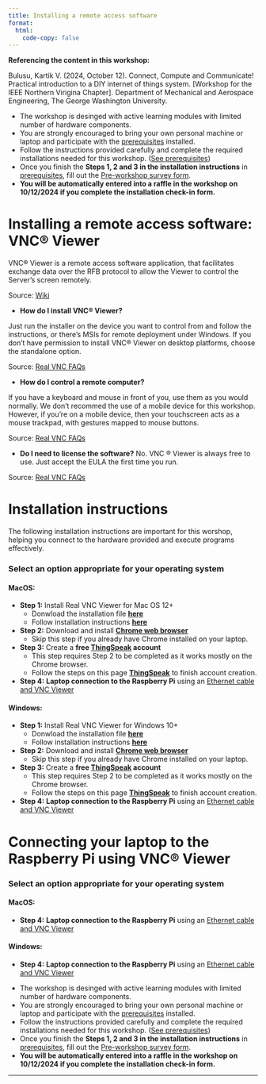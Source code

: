 ```yaml
---
title: Installing a remote access software
format:
  html:
    code-copy: false
---
```

<html>
<head>
    <style>
        body {
            -webkit-user-select: none; /* Safari */
            -moz-user-select: none; /* Firefox */
            -ms-user-select: none; /* IE10+/Edge */
            user-select: none; /* Standard */
        }
    </style>
</head>
<body>

:::{.callout-important}
**Referencing the content in this workshop:**

Bulusu, Kartik V. (2024, October 12). Connect, Compute and Communicate! Practical introduction to a DIY internet of things system. [Workshop for the IEEE Northern Virigina Chapter]. Department of Mechanical and Aerospace Engineering, The George Washington University.
:::


:::{.callout-important}
- The workshop is desinged with active learning modules with limited number of hardware components. 
- You are strongly encouraged to bring your own personal machine or laptop and participate with the [prerequisites](install-editor.qmd) installed.
 - Follow the instructions provided carefully and complete the required installations needed for this workshop. ([See prerequisites](install-editor.qmd))
 - Once you finish the **Steps 1, 2 and 3 in the installation instructions** in [prerequisites](install-editor.qmd), fill out the [Pre-workshop survey form](https://tinyurl.com/yrkacfd9). 
 - **You will be automatically entered into a raffle in the workshop on 10/12/2024 if you complete the installation check-in form.**
:::

# Installing a remote access software: VNC&reg; Viewer

VNC&reg; Viewer is a remote access software application, that facilitates exchange data over the RFB protocol to allow the Viewer to control the Server's screen remotely.

Source: [Wiki](https://en.wikipedia.org/wiki/RealVNC)

<!-- <small>*Running your First Program*</small> -->

 - **How do I install VNC&reg; Viewer?**

Just run the installer on the device you want to control from and follow the instructions, or there’s MSIs for remote deployment under Windows. If you don’t have permission to install VNC® Viewer on desktop platforms, choose the standalone option.

Source: [Real VNC FAQs](https://www.realvnc.com/en/connect/download/viewer/?lai_vid=1jMrlad4GSrl&lai_sr=10-14&lai_sl=l&lai_p=1)

- **How do I control a remote computer?**

If you have a keyboard and mouse in front of you, use them as you would normally. We don't recommed the use of a mobile device for this workshop. However, if you’re on a mobile device, then your touchscreen acts as a mouse trackpad, with gestures mapped to mouse buttons. 

Source: [Real VNC FAQs](https://www.realvnc.com/en/connect/download/viewer/?lai_vid=1jMrlad4GSrl&lai_sr=10-14&lai_sl=l&lai_p=1)

- **Do I need to license the software?**
No. VNC &reg; Viewer is always free to use. Just accept the EULA the first time you run.

Source: [Real VNC FAQs](https://www.realvnc.com/en/connect/download/viewer/?lai_vid=1jMrlad4GSrl&lai_sr=10-14&lai_sl=l&lai_p=1)


<!-- ## *What is an Editor?*

In the world of programming, an editor is more than just a text processor. It's your creative workspace where you bring your code to life. Here are some key aspects of code editors:

- **Text Editing**: At its core, an editor allows you to write, edit, and organize code in various programming languages. It provides features like syntax highlighting, auto-indentation, and code completion to enhance your coding experience.

- **Code Execution**: Some editors, like Jupyter Notebook, not only allow you to write code but also execute it in an interactive and step-by-step manner. This is especially useful for data analysis and experimentation.

- **Extensions and Plugins**: Code editors are highly customizable. You can enhance their functionality by installing extensions or plugins tailored to your needs. For example, you can add Python-specific tools or themes to make your editor visually appealing.

- **Integrated Development Environments (IDEs)**: Some editors, such as Visual Studio Code (VS Code), go beyond text editing and offer a complete integrated development environment with debugging capabilities, version control integration, and more.

- **Collaboration**: Many editors support collaborative coding, allowing multiple programmers to work on the same codebase simultaneously, which is crucial for group projects.

<!-- In your CSCI1010 class, you'll use a combination of Anaconda, Jupyter, and VS Code:

- **Anaconda**: Anaconda is a Python distribution that simplifies package management and environment setup. It's particularly valuable for data science projects, as it comes with a wide array of pre-installed libraries and tools.

- **Jupyter**: Jupyter Notebook is an interactive environment that enables you to create and share documents containing live code, equations, visualizations, and narrative text. It's an excellent choice for data analysis and presenting your findings.

- **VS Code**: Visual Studio Code (VS Code) is a versatile code editor that supports multiple programming languages and offers a rich ecosystem of extensions. Its user-friendly interface and powerful features make it a great choice for general programming tasks. --> 


# Installation instructions 
The following installation instructions are important for this worshop, helping you connect to the hardware provided and execute programs effectively. 
<!-- will help you throughout this workshop, helping you write, execute, and code effectively. Select the appropriate option for your operating system, follow the installation instructions, and dive into the world of coding with confidence! -->


### **Select an option appropriate for your operating system**
<!-- <div id="steps"></div> -->

#### **MacOS:**

<!-- - **Step 1**: [Install Anaconda for Mac](anaconda-mac.qmd) -->

- **Step 1:** Install Real VNC Viewer for Mac OS 12+
  - Donwload the installation file **[here](/downloads/VNC-Viewer-7.12.1-MacOSX-universal.dmg)**
  - Follow installation instructions **[here](realvnc-mac.qmd)**

- **Step 2:** Download and install **[Chrome web browser](https://www.google.com/chrome/browser-tools/)**
  - Skip this step if you already have Chrome installed on your laptop.

- **Step 3:** Create a **free [ThingSpeak](https://thingspeak.com/login?skipSSOCheck=true) account**
  - This step requires Step 2 to be completed as it works mostly on the Chrome browser.
  - Follow the steps on this page [**ThingSpeak**](thingspeak.qmd) to finish account creation.

- **Step 4:** **Laptop connection to the Raspberry Pi** using an [Ethernet cable and VNC Viewer](realvnc-mac-connect.qmd)

<!-- - **Step 5:** [Install Python and Jupyter without Anaconda](python3-mac.qmd) -->

#### **Windows:**

<!-- - **Step 1**: [Install Anaconda for Windows](anaconda-windows.qmd) -->

- **Step 1:** Install Real VNC Viewer for Windows 10+
  - Donwload the installation file **[here](/downloads/VNC-Viewer-7.12.1-Windows.exe)**
  - Follow installation instructions **[here](realvnc-windows.qmd)**

- **Step 2:** Download and install **[Chrome web browser](https://www.google.com/chrome/browser-tools/)**
  - Skip this step if you already have Chrome installed on your laptop.

- **Step 3:** Create a **free [ThingSpeak](https://thingspeak.com/login?skipSSOCheck=true) account**
  - This step requires Step 2 to be completed as it works mostly on the Chrome browser.
  - Follow the steps on this page [**ThingSpeak**](thingspeak.qmd) to finish account creation.

- **Step 4:** **Laptop connection to the Raspberry Pi** using an [Ethernet cable and VNC Viewer](realvnc-windows-connect.qmd)



# Connecting your laptop to the Raspberry Pi using VNC&reg; Viewer

### **Select an option appropriate for your operating system**
<!-- <div id="steps"></div> -->

#### **MacOS:**
- **Step 4:** **Laptop connection to the Raspberry Pi** using an [Ethernet cable and VNC Viewer](realvnc-mac-connect.qmd)

#### **Windows:**

- **Step 4:** **Laptop connection to the Raspberry Pi** using an [Ethernet cable and VNC Viewer](realvnc-windows-connect.qmd)




<!-- - **Step 5:** [Install Python and Jupyter without Anaconda](python3-windows.qmd) -->

<!-- Choose the option that best suits your needs and follow the respective installation instructions. -->

<!-- Once you have an editor installed, you can start writing and running your code. Happy coding! -->

:::{.callout-important}
- The workshop is desinged with active learning modules with limited number of hardware components. 
- You are strongly encouraged to bring your own personal machine or laptop and participate with the [prerequisites](install-editor.qmd) installed.
 - Follow the instructions provided carefully and complete the required installations needed for this workshop. ([See prerequisites](install-editor.qmd))
 - Once you finish the **Steps 1, 2 and 3 in the installation instructions** in [prerequisites](install-editor.qmd), fill out the [Pre-workshop survey form](https://tinyurl.com/yrkacfd9). 
 - **You will be automatically entered into a raffle in the workshop on 10/12/2024 if you complete the installation check-in form.**
:::


---

<!-- <small><small>*Content on this webpage was partially generated using ChatGPT.*</small></small> -->

<!-- <br>
<footer>
  <p><small><small><small><small>This is a Quarto website. To learn more about Quarto websites visit <https://quarto.org/docs/websites>.<br>
  Author: Kartik Bulusu<br>
  Contact: <a href="mailto:bulusu@gwu.edu">bulusu</a><br>
  &copy; 2024 All rights reserved</small></small></small></small></p>
</footer> -->
